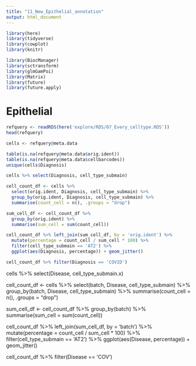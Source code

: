 ```yaml
---
title: "11_New_Epithelial_annotation"
output: html_document
---
```


```r
library(here)
library(tidyverse)
library(cowplot)
library(knitr)

library(BiocManager)
library(sctransform)
library(glmGamPoi)
library(Matrix)
library(future)
library(future.apply)
```


# Epithelial
```r
refquery <- readRDS(here('explore/RDS/07_Every_celltype.RDS'))
head(refquery)
```


```r
cells <- refquery@meta.data
```

```r
table(is.na(refquery@meta.data$orig.ident))
table(is.na(refquery@meta.data$cellbarcodes))
unique(cells$Diagnosis)

```

```r
cells %>% select(Diagnosis, cell_type_submain)

cell_count_df <- cells %>%
  select(orig.ident, Diagnosis, cell_type_submain) %>%
  group_by(orig.ident, Diagnosis, cell_type_submain) %>%
  summarise(count_cell = n(), .groups = "drop")

sum_cell_df <- cell_count_df %>%
  group_by(orig.ident) %>%
  summarise(sum_cell = sum(count_cell))

cell_count_df %>% left_join(sum_cell_df, by = 'orig.ident') %>%
  mutate(percentage = count_cell / sum_cell * 100) %>%
  filter(cell_type_submain == 'AT2') %>%
  ggplot(aes(Diagnosis, percentage)) + geom_jitter()

cell_count_df %>% filter(Diagnosis == 'COVID')
```


cells %>%
  select(Disease, cell_type_submain.x)

cell_count_df <- cells %>%
  select(batch, Disease, cell_type_submain) %>%
  group_by(batch, Disease, cell_type_submain) %>%
  summarise(count_cell = n(), .groups = "drop") 
  
sum_cell_df <- cell_count_df %>%
  group_by(batch) %>%
  summarise(sum_cell = sum(count_cell))

cell_count_df %>% left_join(sum_cell_df, by = 'batch') %>%
  mutate(percentage = count_cell / sum_cell * 100) %>%
  filter(cell_type_submain == 'AT2') %>%
  ggplot(aes(Disease, percentage)) + geom_jitter()

cell_count_df %>% filter(Disease == 'COV')
